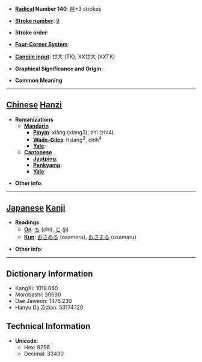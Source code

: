 * '''[[Wiktionary:Chinese radical index| Radical]] Number 140''': [[Wiktionary:Chinese radical index 艸|艸]]+3 strokes

* '''[[Wiktionary:Chinese total strokes index|Stroke number]]''': [[Wiktionary:Chinese total strokes index 9|9]]

* '''Stroke order''': 

* '''[[Wiktionary:Chinese four corner index|Four-Corner System]]''': 

* '''[[Wiktionary:Chinese Cangjie index|Cangjie input]]''': 廿大 (TK), XX廿大 (XXTK)

* '''Graphical Significance and Origin''': 

* '''Common Meaning'''

----

== [[Chinese]] [[Hanzi]] ==

* '''Romanizations'''
** '''[[Mandarin]]'''
*** '''[[Pinyin]]''': xiǎng (xiang3), zhì (zhi4)
*** '''[[Wade-Giles]]''': hsiang<sup>3</sup>, chih<sup>4</sup>
*** '''[[Yale]]''': 
** '''[[Cantonese]]'''
*** '''[[Jyutping]]''':
*** '''[[Penkyamp]]''': 
*** '''[[Yale]]''': 

* '''Other info''': 

----

== [[Japanese]] [[Kanji]] ==

* '''Readings'''
** '''[[On]]''': [[ち]] (chi), [[じ]] (ji)
** '''[[Kun]]''': [[おさめる]] (osameru), [[おさまる]] (osamaru)

* '''Other info''':  

----

== Dictionary Information ==

* KangXi: 1019.060
* Morobashi: 30690
* Dae Jaweon: 1476.230
* Hanyu Da Zidian: 53174.120

== Technical Information ==

* '''Unicode''':
** Hex: 8296
** Decimal: 33430